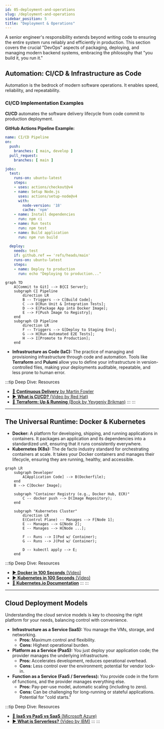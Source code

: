 ```yaml
---
id: 05-deployment-and-operations
slug: /deployment-and-operations
sidebar_position: 5
title: "Deployment & Operations"
---
```


A senior engineer's responsibility extends beyond writing code to ensuring the entire system runs reliably and efficiently in production. This section covers the crucial "DevOps" aspects of packaging, deploying, and managing modern backend systems, embracing the philosophy that "you build it, you run it."

## Automation: CI/CD & Infrastructure as Code

Automation is the bedrock of modern software operations. It enables speed, reliability, and repeatability.

### CI/CD Implementation Examples

**CI/CD** automates the software delivery lifecycle from code commit to production deployment.

**GitHub Actions Pipeline Example:**
```yaml
name: CI/CD Pipeline
on:
  push:
    branches: [ main, develop ]
  pull_request:
    branches: [ main ]

jobs:
  test:
    runs-on: ubuntu-latest
    steps:
    - uses: actions/checkout@v4
    - name: Setup Node.js
      uses: actions/setup-node@v4
      with:
        node-version: '18'
        cache: 'npm'
    - name: Install dependencies
      run: npm ci
    - name: Run tests
      run: npm test
    - name: Build application
      run: npm run build
    
  deploy:
    needs: test
    if: github.ref == 'refs/heads/main'
    runs-on: ubuntu-latest
    steps:
    - name: Deploy to production
      run: echo "Deploying to production..."
```

```mermaid
graph TD
    A[Commit to Git] --> B{CI Server};
    subgraph CI Pipeline
        direction LR
        B -- Triggers --> C[Build Code];
        C --> D[Run Unit & Integration Tests];
        D --> E[Package App into Docker Image];
        E --> F[Push Image to Registry];
    end
    subgraph CD Pipeline
        direction LR
        F -- Triggers --> G[Deploy to Staging Env];
        G --> H[Run Automated E2E Tests];
        H --> I[Promote to Production];
    end
```

- **Infrastructure as Code (IaC):** The practice of managing and provisioning infrastructure through code and automation. Tools like **Terraform** and **Pulumi** allow you to define your infrastructure in version-controlled files, making your deployments auditable, repeatable, and less prone to human error.

:::tip Deep Dive: Resources
- [📄 **Continuous Delivery** by Martin Fowler](https://martinfowler.com/bliki/ContinuousDelivery.html)
- [▶️ **What is CI/CD?** (Video by Red Hat)](https://www.youtube.com/watch?v=k2a_ZtB1YmA)
- [📄 **Terraform: Up & Running** (Book by Yevgeniy Brikman)](https://www.terraformupandrunning.com/)
:::
:::

---

## The Universal Runtime: Docker & Kubernetes

- **Docker:** A platform for developing, shipping, and running applications in containers. It packages an application and its dependencies into a standardized unit, ensuring that it runs consistently everywhere.
- **Kubernetes (K8s):** The de facto industry standard for orchestrating containers at scale. It takes your Docker containers and manages their lifecycle, ensuring they are running, healthy, and accessible.

```mermaid
graph LR
    subgraph Developer
        A[Application Code] --> B(Dockerfile);
    end
    B --> C[Docker Image];

    subgraph "Container Registry (e.g., Docker Hub, ECR)"
        C -- docker push --> D(Image Repository);
    end

    subgraph "Kubernetes Cluster"
        direction LR
        E(Control Plane) -- Manages --> F[Node 1];
        E -- Manages --> G[Node 2];
        E -- Manages --> H[Node ...];

        F -- Runs --> I(Pod w/ Container);
        G -- Runs --> J(Pod w/ Container);

        D -- kubectl apply --> E;
    end
```

:::tip Deep Dive: Resources
- [▶️ **Docker in 100 Seconds** (Video)](https://www.youtube.com/watch?v=Gjnup-PuquQ)
- [▶️ **Kubernetes in 100 Seconds** (Video)](https://www.youtube.com/watch?v=PziYfl8q_wE)
- [📄 **Kubernetes.io Documentation**](https://kubernetes.io/docs/home/)
:::
:::

---

## Cloud Deployment Models

Understanding the cloud service models is key to choosing the right platform for your needs, balancing control with convenience.

- **Infrastructure as a Service (IaaS):** You manage the VMs, storage, and networking.
  - **Pros:** Maximum control and flexibility.
  - **Cons:** Highest operational burden.
- **Platform as a Service (PaaS):** You just deploy your application code; the provider manages the underlying infrastructure.
  - **Pros:** Accelerates development, reduces operational overhead.
  - **Cons:** Less control over the environment; potential for vendor lock-in.
- **Function as a Service (FaaS / Serverless):** You provide code in the form of functions, and the provider manages everything else.
  - **Pros:** Pay-per-use model, automatic scaling (including to zero).
  - **Cons:** Can be challenging for long-running or stateful applications. Potential for "cold starts."

:::tip Deep Dive: Resources
- [📄 **IaaS vs PaaS vs SaaS** (Microsoft Azure)](https://azure.microsoft.com/en-us/resources/cloud-computing-dictionary/iaas-vs-paas-vs-saas/)
- [▶️ **What is Serverless?** (Video by IBM)](https://www.youtube.com/watch?v=v_y3z_5gG7g)
:::
:::
